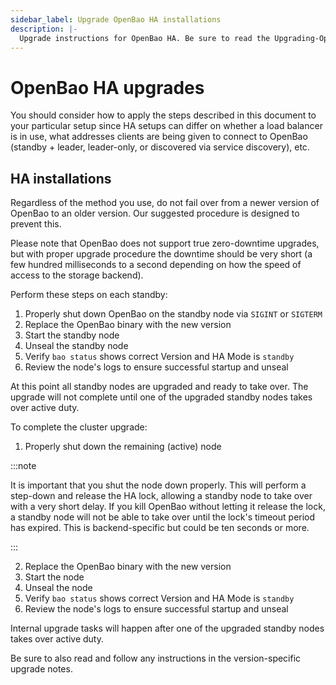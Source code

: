```yaml
---
sidebar_label: Upgrade OpenBao HA installations
description: |-
  Upgrade instructions for OpenBao HA. Be sure to read the Upgrading-OpenBao Guides as well.
---
```


# OpenBao HA upgrades

You should consider how to apply the steps described in this document to your
particular setup since HA setups can differ on whether a load balancer is in
use, what addresses clients are being given to connect to OpenBao (standby +
leader, leader-only, or discovered via service discovery), etc.

## HA installations

Regardless of the method you use, do not fail over from a newer version of OpenBao
to an older version. Our suggested procedure is designed to prevent this.

Please note that OpenBao does not support true zero-downtime upgrades, but with
proper upgrade procedure the downtime should be very short (a few hundred
milliseconds to a second depending on how the speed of access to the storage
backend).

Perform these steps on each standby:

1. Properly shut down OpenBao on the standby node via `SIGINT` or `SIGTERM`
2. Replace the OpenBao binary with the new version
3. Start the standby node
4. Unseal the standby node
5. Verify `bao status` shows correct Version and HA Mode is `standby`
6. Review the node's logs to ensure successful startup and unseal

At this point all standby nodes are upgraded and ready to take over. The
upgrade will not complete until one of the upgraded standby nodes takes over
active duty.

To complete the cluster upgrade:

1. Properly shut down the remaining (active) node

:::note

It is important that you shut the node down properly.
This will perform a step-down and release the HA lock, allowing a standby
node to take over with a very short delay.
If you kill OpenBao without letting it release the lock, a standby node will
not be able to take over until the lock's timeout period has expired. This
is backend-specific but could be ten seconds or more.

:::

2. Replace the OpenBao binary with the new version
3. Start the node
4. Unseal the node
5. Verify `bao status` shows correct Version and HA Mode is `standby`
6. Review the node's logs to ensure successful startup and unseal

Internal upgrade tasks will happen after one of the upgraded standby nodes
takes over active duty.

Be sure to also read and follow any instructions in the version-specific
upgrade notes.
